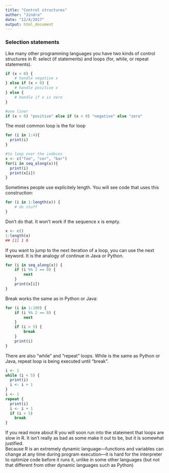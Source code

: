 ```yaml
---
title: "Control structures"
author: "Jindra"
date: "12/4/2017"
output: html_document
---
```


### Selection statements
Like many other programming languages you have two kinds of control structures in R: select (if statements) and loops (for, while, or repeat statements).
```r
if (x < 0) {
    # handle negative x            
} else if (x > 0) {
    # handle positive x            
} else {
    # handle if x is zero            
}

#one liner
if (x > 0) "positive" else if (x < 0) "negative" else "zero"
```

The most common loop is the for loop
```r
for (i in 1:4){
  print(i)
}

#to loop over the indeces
x <- c("foo", "cer", "bar")
for(i in seq_along(x)){
  print(i)
  print(x[i])
}
```

Sometimes people use explicitely length. You will see code that uses this construction:
```r
for (i in 1:length(x)) {
    # do stuff            
}
```
Don’t do that. It won’t work if the sequence x is empty.
```r
x <- c()
1:length(x)
## [1] 1 0
```

If you want to jump to the next iteration of a loop, you can use the next keyword. It is the analogy of continue in Java or Python.
```r
for (i in seq_along(x)) {
    if (i %% 2 == 0) {
        next
    }
    print(x[i])
}
```

Break works the same as in Python or Java:
```r
for (i in 1:100) {
    if (i %% 2 == 0) {
        next
    }
    if (i > 5) {
        break
    }
    print(i)
}
```
There are also "while" and "repeat" loops. While is the same as Python or Java, repeat loop is being executed until "break".
```r
i <- 1
while (i < 5) {
  print(i)
  i <- i + 1
}
i <- 1
repeat {
  print(i)
  i <- i + 1
  if (i > 5)
    break
}

```

If you read more about R you will soon run into the statement that loops are slow in R. It isn’t really as bad as some make it out to be, but it is somewhat justified.  
Because R is an extremely dynamic language—functions and variables can change at any time during program execution—it is hard for the interpreter to optimize code before it runs it, unlike in some other languages (but not that different from other dynamic languages such as Python)
